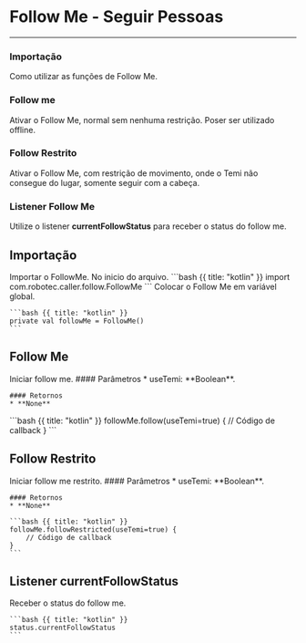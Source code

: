 # Follow Me - Seguir Pessoas
---

### Importação
Como utilizar as funções de Follow Me.

### Follow me
Ativar o Follow Me, normal sem nenhuma restrição. Poser ser utilizado offline.

### Follow Restrito
Ativar o Follow Me, com restrição de movimento, onde o Temi não consegue do lugar, somente seguir com a cabeça.

### Listener Follow Me
Utilize o listener **currentFollowStatus** para receber o status do follow me.

## Importação

<Row>
  <Col>
    Importar o FollowMe. No inicio do arquivo.
  </Col>
  <Col>
    ```bash {{ title: "kotlin" }}
    import com.robotec.caller.follow.FollowMe
    ```
  </Col>
  <Col>
    Colocar o Follow Me em variável global.
  </Col>
  <Col>

    ```bash {{ title: "kotlin" }}
    private val followMe = FollowMe()
    ```
  </Col>
</Row>

## Follow Me

<Row>
  <Col>
    Iniciar follow me.
    #### Parâmetros
    * useTemi: **Boolean**.

    #### Retornos
    * **None**
  </Col>
  <Col>
    ```bash {{ title: "kotlin" }}
    followMe.follow(useTemi=true) {
      // Código de callback
    }
    ```
  </Col>
</Row>

## Follow Restrito

<Row>
  <Col>
    Iniciar follow me restrito.
    #### Parâmetros
    * useTemi: **Boolean**.

    #### Retornos
    * **None**
  </Col>
  <Col>

    ```bash {{ title: "kotlin" }}
    followMe.followRestricted(useTemi=true) {
        // Código de callback
    }
    ```
  </Col>
</Row>

## Listener **currentFollowStatus**

<Row>
  <Col>
    Receber o status do follow me.
  </Col>
  <Col>

    ```bash {{ title: "kotlin" }}
    status.currentFollowStatus
    ```
  </Col>
</Row>